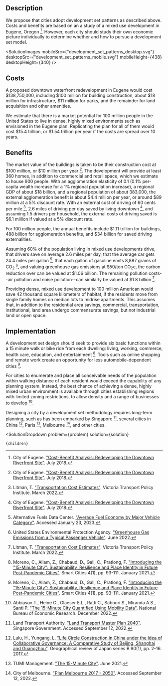 

## Description

We propose that cities adopt development set patterns as described above. Costs and benefits are based on an a study of a mixed use development in Eugene, Oregon [^"1"]. However, each city should study their own economic picture individually to determine whether and how to pursue a development set model. 

 <SolutionImages 
  mobileSrc={"development_set_patterns_desktop.svg"}
  desktopSrc={"development_set_patterns_mobile.svg"}
   mobileHeight={438}
  desktopHeight={340}
/>

## Costs

A proposed downtown waterfront redevelopment in Eugene would cost $138,750,000, including $100 million for building construction, about $18 million for infrastructure, $11 million for parks, and the remainder for land acquisition and other amenities.

We estimate that there is a market potential for 100 million people in the United States to live in dense, highly mixed environments such as envisioned in the Eugene plan. Replicating the plan for all of them would cost $15.4 trillion, or $1.54 trillion per year if the costs are spread over 10 years.


## Benefits

The market value of the buildings is taken to be their construction cost at $100 million, or $10 million per year [^"1"]. The development will provide at least 360 homes, in addition to commercial and retail space, which we estimate to house 900 people. With an agglomeration elasticity of 0.1 (0.1% per-capita wealth increase for a 1% regional population increase), a regional GDP of about $18 billion, and a regional population of about 383,000, the external agglomeration benefit is about $4.4 million per year, or around $89 million at a 5% discount rate. With an external cost of driving of 60 cents per mile [^"3"], 2.6 miles of driving per day saved by living downtown [^"1"], and assuming 1.5 drivers per household, the external costs of driving saved is $6.1 million if valued at a 5% discount rate.

For 100 million people, the annual benefits include $1.11 trillion for buildings, 488 billion for agglomeration benefits, and $34 billion for saved driving externalities.

Assuming 60% of the population living in mixed use developments drive, that drivers save on average 2.6 miles per day, that the average car gets 24.4 miles per gallon [^"5"], that each gallon of gasoline emits 8,887 grams of CO<sub>2</sub> [^"6"], and valuing greenhouse gas emissions at $50/ton CO<sub>2</sub>e, the carbon reduction over can be valued at $1.06 billion. The remaining pollution costs--air pollution and noise pollution--can similarly be valued at $1.8 billion [^"3"].

Providing dense, mixed use development to 100 million American would save 42 thousand square kilometers of habitat, if the residents move from single family homes on median lots to midrise apartments. This assumes that, in addition to the residential area savings, commercial, transportation, institutional, land area undergo commensurate savings, but not industrial land or open space.


## Implementation

A development set design should seek to provide six basic functions within a 15 minute walk or bike ride from each dwelling: living, working, commerce, health care, education, and entertainment [^"16"]. Tools such as online shopping and remote work create an opportunity for less automobile-dependent cities [^"16"].

For cities to enumerate and place all conceivable needs of the population within walking distance of each resident would exceed the capability of any planning system. Instead, the best chance of achieving a dense, highly mixed urban environment is available through cities establishing regions with limited zoning restrictions, to allow density and a range of businesses to develop [^"2"].

Designing a city by a development set methodology requires long-term planning, such as has been embarked by Singapore [^"14"], several cities in China [^"15"], Paris [^"27"], Melbourne [^"4"], and other cities.

[^"1"]: City of Eugene. ["Cost-Benefit Analysis: Redeveloping the Downtown Riverfront Site"](https://eugene-or.gov/DocumentCenter/View/41336/Downtown-Riverfront-Cost-Benefit-Analysis-July-3-2018-?bidId=). July 2018.

[^"2"]: Abbiasov T., Heine C., Glaeser E.L., Ratti C., Sabouri S., Miranda A.S., Santi P. ["The 15-Minute City Quantified Using Mobility Data"](https://www.nber.org/papers/w30752). National Bureau of Economic Research. December 2022.

[^"3"]: Litman, T. ["Transportation Cost Estimates"](https://www.vtpi.org/tce.pdf). Victoria Transport Policy Institute. March 2022.

[^"4"]: City of Melbourne. ["Plan Melbourne 2017 - 2050"](https://www.planning.vic.gov.au/policy-and-strategy/planning-for-melbourne/plan-melbourne). Accessed September 12, 2022.

[^"5"]: Alternative Fuels Data Center. ["Average Fuel Economy by Major Vehicle Category"](https://afdc.energy.gov/data/10310). Accessed January 23, 2023.

[^"6"]: United States Environmental Protection Agency. ["Greenhouse Gas Emissions from a Typical Passenger Vehicle"](https://www.epa.gov/greenvehicles/greenhouse-gas-emissions-typical-passenger-vehicle). June 2022.

[^"14"]: Land Transport Authority. ["Land Transport Master Plan 2040"](https://www.lta.gov.sg/content/ltagov/en/who_we_are/our_work/land_transport_master_plan_2040.html). Singapore Government. Accessed September 12, 2022.

[^"15"]: Lulu, H., Yungang, L. ["Life Circle Construction in China under the Idea of Collaborative Governance: A Comparative Study of Beijing, Shanghai and Guangzhou"](https://www.jstage.jst.go.jp/article/geogrevjapanb/90/1/90_900103/_article). Geographical review of Japan series B 90(1), pp. 2-16. 2017.

[^"16"]: Moreno, C., Allam, Z., Chabaud, D., Gall, C., Pratlong, F. ["Introducing the "15-Minute City": Sustainability, Resilience and Place Identity in Future Post-Pandemic Cities"](https://www.mdpi.com/2624-6511/4/1/6/htm). Smart Cities 4(1), pp. 93-111. January 2021.

[^"27"]: TUMI Management. ["The 15-Minute City"](https://www.transformative-mobility.org/assets/publications/TUMI_The-15-Minute-City_2021-07.pdf). June 2021.

  <SolutionDropdown 
    problem={problem} 
    solution={solution}
  >
    {children}
  </SolutionDropdown>